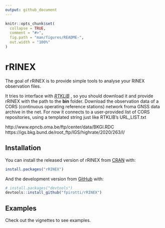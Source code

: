 ```yaml
---
output: github_document
---
```


<!-- README.md is generated from README.Rmd. Please edit that file -->

```r
knitr::opts_chunk$set(
  collapse = TRUE,
  comment = "#>",
  fig.path = "man/figures/README-",
  out.width = "100%"
)
```


# rRINEX

<!-- badges: start -->
<!-- badges: end -->

The goal of rRINEX is to provide simple tools to analyse your RINEX observation files.    

It tries to interface with [*RTKLIB*](http://www.rtklib.com){target=_blank}
, so you should download it and provide rRINEX with the path to the **bin** folder. 
Download the observation data of a CORS (continuous operating reference stations) network froma GNSS data archive in the net. For now it connects to a user-provided list of CORS repositories, using a templated string just like RTKLIB's URL_LIST.txt

http://www.epncb.oma.be/ftp/center/data/BKGI.RDC
https://igs.bkg.bund.de/root_ftp/IGS/highrate/2020/263/l/


## Installation    

You can install the released version of rRINEX from [CRAN](https://CRAN.R-project.org) with:

``` r
install.packages("rRINEX")
```

And the development version from [GitHub](https://github.com/) with:

``` r
# install.packages("devtools")
devtools::install_github("fpirotti/rRINEX")
```

## Examples

Check out the vignettes to see examples.
